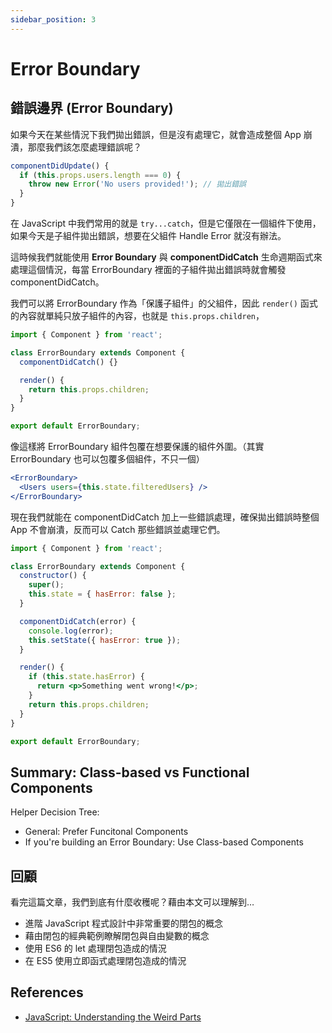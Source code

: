 ```yaml
---
sidebar_position: 3
---
```


# Error Boundary

## 錯誤邊界 (Error Boundary)

如果今天在某些情況下我們拋出錯誤，但是沒有處理它，就會造成整個 App 崩潰，那麼我們該怎麼處理錯誤呢？

```jsx
componentDidUpdate() {
  if (this.props.users.length === 0) {
    throw new Error('No users provided!'); // 拋出錯誤
  }
}
```

在 JavaScript 中我們常用的就是 `try...catch`，但是它僅限在一個組件下使用，如果今天是子組件拋出錯誤，想要在父組件 Handle Error 就沒有辦法。

這時候我們就能使用 **Error Boundary** 與 **componentDidCatch** 生命週期函式來處理這個情況，每當 ErrorBoundary 裡面的子組件拋出錯誤時就會觸發 componentDidCatch。

我們可以將 ErrorBoundary 作為「保護子組件」的父組件，因此 `render()` 函式的內容就單純只放子組件的內容，也就是 `this.props.children`，

```jsx
import { Component } from 'react';

class ErrorBoundary extends Component {
  componentDidCatch() {}

  render() {
    return this.props.children;
  }
}

export default ErrorBoundary;
```

像這樣將 ErrorBoundary 組件包覆在想要保護的組件外圍。（其實 ErrorBoundary 也可以包覆多個組件，不只一個）

```jsx
<ErrorBoundary>
  <Users users={this.state.filteredUsers} />
</ErrorBoundary>
```

現在我們就能在 componentDidCatch 加上一些錯誤處理，確保拋出錯誤時整個 App 不會崩潰，反而可以 Catch 那些錯誤並處理它們。

```jsx
import { Component } from 'react';

class ErrorBoundary extends Component {
  constructor() {
    super();
    this.state = { hasError: false };
  }

  componentDidCatch(error) {
    console.log(error);
    this.setState({ hasError: true });
  }

  render() {
    if (this.state.hasError) {
      return <p>Something went wrong!</p>;
    }
    return this.props.children;
  }
}

export default ErrorBoundary;
```

## Summary: Class-based vs Functional Components

Helper Decision Tree:

- General: Prefer Funcitonal Components
- If you're building an Error Boundary: Use Class-based Components

## 回顧

看完這篇文章，我們到底有什麼收穫呢？藉由本文可以理解到…

- 進階 JavaScript 程式設計中非常重要的閉包的概念
- 藉由閉包的經典範例瞭解閉包與自由變數的概念
- 使用 ES6 的 let 處理閉包造成的情況
- 在 ES5 使用立即函式處理閉包造成的情況

## References

- [JavaScript: Understanding the Weird Parts](https://www.udemy.com/course/understand-javascript/)
